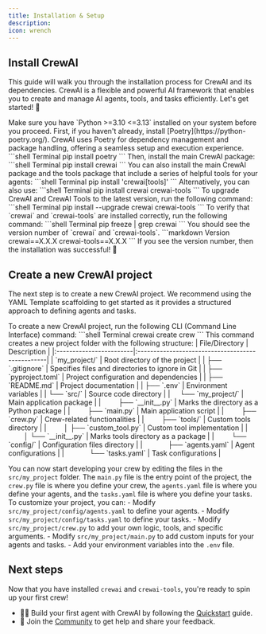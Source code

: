 ```yaml
---
title: Installation & Setup
description: 
icon: wrench
---
```


## Install CrewAI

This guide will walk you through the installation process for CrewAI and its dependencies. 
CrewAI is a flexible and powerful AI framework that enables you to create and manage AI agents, tools, and tasks efficiently. 
Let's get started! 🚀

<Tip>
    Make sure you have `Python >=3.10 <=3.13` installed on your system before you proceed.
</Tip>

<Steps>
    <Step title="Install Poetry">   
    First, if you haven't already, install [Poetry](https://python-poetry.org/). 
    CrewAI uses Poetry for dependency management and package handling, offering a seamless setup and execution experience.
    <CodeGroup>
    ```shell Terminal
    pip install poetry
    ```
    </CodeGroup>
    </Step>
    <Step title="Install CrewAI">
    Then, install the main CrewAI package:
    <CodeGroup>
    ```shell Terminal
    pip install crewai
    ```
    </CodeGroup>
    You can also install the main CrewAI package and the tools package that include a series of helpful tools for your agents:
    <CodeGroup>
    ```shell Terminal
    pip install 'crewai[tools]'
    ```
    </CodeGroup>
    Alternatively, you can also use:
    <CodeGroup>
    ```shell Terminal
    pip install crewai crewai-tools
    ```
    </CodeGroup>
    </Step>
    <Step title="Upgrade CrewAI">
    To upgrade CrewAI and CrewAI Tools to the latest version, run the following command:
    <CodeGroup>
    ```shell Terminal
    pip install --upgrade crewai crewai-tools
    ```
    </CodeGroup>
    </Step>
    <Step title="Verify the installation">
    To verify that `crewai` and `crewai-tools` are installed correctly, run the following command:
    <CodeGroup>
    ```shell Terminal
    pip freeze | grep crewai
    ```
    </CodeGroup>
    You should see the version number of `crewai` and `crewai-tools`.
    <CodeGroup>
    ```markdown Version
    crewai==X.X.X
    crewai-tools==X.X.X
    ```
    </CodeGroup>
    If you see the version number, then the installation was successful! 🎉
    </Step>
</Steps>

## Create a new CrewAI project

The next step is to create a new CrewAI project. 
We recommend using the YAML Template scaffolding to get started as it provides a structured approach to defining agents and tasks.

<Steps>
  <Step title="Create a new CrewAI project using the YAML Template Configuration">
  To create a new CrewAI project, run the following CLI (Command Line Interface) command:
  <CodeGroup>
      ```shell Terminal
      crewai create crew <project_name>
      ```
    </CodeGroup>
  This command creates a new project folder with the following structure:
    | File/Directory          | Description                                      |
    |:------------------------|:-------------------------------------------------|
    | `my_project/`           | Root directory of the project                    |
    | ├── `.gitignore`        | Specifies files and directories to ignore in Git |
    | ├── `pyproject.toml`    | Project configuration and dependencies           |
    | ├── `README.md`         | Project documentation                            |
    | ├── `.env`              | Environment variables                            |
    | └── `src/`              | Source code directory                            |
    | &nbsp;&nbsp;&nbsp;&nbsp;└── `my_project/` | Main application package                      |
    | &nbsp;&nbsp;&nbsp;&nbsp;&nbsp;&nbsp;&nbsp;&nbsp;├── `__init__.py` | Marks the directory as a Python package     |
    | &nbsp;&nbsp;&nbsp;&nbsp;&nbsp;&nbsp;&nbsp;&nbsp;├── `main.py`     | Main application script                    |
    | &nbsp;&nbsp;&nbsp;&nbsp;&nbsp;&nbsp;&nbsp;&nbsp;├── `crew.py`     | Crew-related functionalities                |
    | &nbsp;&nbsp;&nbsp;&nbsp;&nbsp;&nbsp;&nbsp;&nbsp;├── `tools/`      | Custom tools directory                      |
    | &nbsp;&nbsp;&nbsp;&nbsp;&nbsp;&nbsp;&nbsp;&nbsp;│   ├── `custom_tool.py` | Custom tool implementation              |
    | &nbsp;&nbsp;&nbsp;&nbsp;&nbsp;&nbsp;&nbsp;&nbsp;│   └── `__init__.py`    | Marks tools directory as a package       |
    | &nbsp;&nbsp;&nbsp;&nbsp;&nbsp;&nbsp;&nbsp;&nbsp;└── `config/`     | Configuration files directory               |
    | &nbsp;&nbsp;&nbsp;&nbsp;&nbsp;&nbsp;&nbsp;&nbsp;&nbsp;&nbsp;&nbsp;&nbsp;├── `agents.yaml`  | Agent configurations                    |
    | &nbsp;&nbsp;&nbsp;&nbsp;&nbsp;&nbsp;&nbsp;&nbsp;&nbsp;&nbsp;&nbsp;&nbsp;└── `tasks.yaml`   | Task configurations                      |

  You can now start developing your crew by editing the files in the `src/my_project` folder. 
  The `main.py` file is the entry point of the project, the `crew.py` file is where you define your crew, the `agents.yaml` file is where you define your agents, 
  and the `tasks.yaml` file is where you define your tasks.
  </Step>   
  <Step title="Customize your project">
  To customize your project, you can:
    - Modify `src/my_project/config/agents.yaml` to define your agents.
    - Modify `src/my_project/config/tasks.yaml` to define your tasks.
    - Modify `src/my_project/crew.py` to add your own logic, tools, and specific arguments.
    - Modify `src/my_project/main.py` to add custom inputs for your agents and tasks.
    - Add your environment variables into the `.env` file.
  </Step>
</Steps>

## Next steps

Now that you have installed `crewai` and `crewai-tools`, you're ready to spin up your first crew!

- 👨‍💻 Build your first agent with CrewAI by following the [Quickstart](/quickstart) guide.
- 💬 Join the [Community](https://community.crewai.com) to get help and share your feedback.
